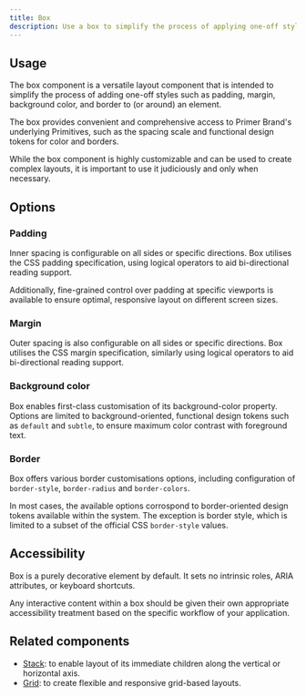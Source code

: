 ```yaml
---
title: Box
description: Use a box to simplify the process of applying one-off styles to an element
---
```



## Usage

The box component is a versatile layout component that is intended to simplify the process of adding one-off styles such as padding, margin, background color, and border to (or around) an element.

The box provides convenient and comprehensive access to Primer Brand's underlying Primitives, such as the spacing scale and functional design tokens for color and borders.

While the box component is highly customizable and can be used to create complex layouts, it is important to use it judiciously and only when necessary.

## Options

### Padding

Inner spacing is configurable on all sides or specific directions. Box utilises the CSS padding specification, using logical operators to aid bi-directional reading support.

Additionally, fine-grained control over padding at specific viewports is available to ensure optimal, responsive layout on different screen sizes.

### Margin

Outer spacing is also configurable on all sides or specific directions. Box utilises the CSS margin specification, similarly using logical operators to aid bi-directional reading support.

### Background color

Box enables first-class customisation of its background-color property. Options are limited to background-oriented, functional design tokens such as `default` and `subtle`, to ensure maximum color contrast with foreground text.

### Border

Box offers various border customisations options, including configuration of `border-style`, `border-radius` and `border-colors`.

In most cases, the available options corrospond to border-oriented design tokens available within the system. The exception is border style, which is limited to a subset of the official CSS `border-style` values.

## Accessibility

Box is a purely decorative element by default. It sets no intrinsic roles, ARIA attributes, or keyboard shortcuts.

Any interactive content within a box should be given their own appropriate accessibility treatment based on the specific workflow of your application.

## Related components

- [Stack](/components/Stack): to enable layout of its immediate children along the vertical or horizontal axis.
- [Grid](/components/Grid): to create flexible and responsive grid-based layouts.
